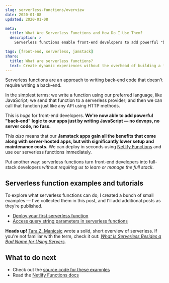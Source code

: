```yaml
---
slug: serverless-functions/overview
date: 2020-01-08
updated: 2020-01-08

meta:
  title: What Are Serverless Functions and How Do I Use Them?
  description: >
    Serverless functions enable front-end developers to add powerful "back-end" logic to our apps just by writing JavaScript — no devops, no servers, just results.

tags: [front-end, serverless, jamstack]
share:
  title: What are serverless functions?
  text: Create dynamic experiences without the overhead of building a full backend.
---
```



Serverless functions are an approach to writing back-end code that doesn't require writing a back-end.

In the simplest terms: we write a function using our preferred language, like JavaScript; we send that function to a serverless provider; and then we can call that function just like any API using HTTP methods.

This is _huge_ for front-end developers. **We're now able to add powerful "back-end" logic to our apps just by writing JavaScript — no devops, no server code, no fuss.**

This _also_ means that our **Jamstack apps gain all the benefits that come along with server-hosted apps, but with significantly lower setup and maintenance costs.** We can deploy in seconds using [Netlify Functions](https://www.netlify.com/products/functions/?utm_source=learnwithjason&utm_medium=serverless-intro-jl&utm_campaign=devex) and use our serverless functions immediately.

Put another way: serverless functions turn front-end developers into full-stack developers _without requiring us to learn or manage the full stack_.

## Serverless function examples and tutorials

To explore what serverless functions can do, I created a bunch of small examples — I've collected them in this post, and I'll add additional posts as they’re published.

- [Deploy your first serverless function](/blog/serverless-functions/deploy-first-serverless-function/)
- [Access query string parameters in serverless functions](/blog/serverless-functions/query-strings-serverless-functions/)

<Aside>

**Heads up!** [Tara Z. Manicsic](https://twitter.com/tzmanics) wrote a solid, short overview of serverless. If you're not familiar with the term, check it out: _[What Is Serverless Besides a Bad Name for Using Servers](https://dev.to/tzmanics/what-is-serverless-besides-a-bad-name-for-using-servers-35ag)_.

</Aside>

## What to do next

- Check out the [source code for these examples](https://github.com/jlengstorf/serverless-functions)
- Read the [Netlify Functions docs](https://docs.netlify.com/functions/overview/?utm_source=learnwithjason&utm_medium=serverless-intro-jl&utm_campaign=devex)
